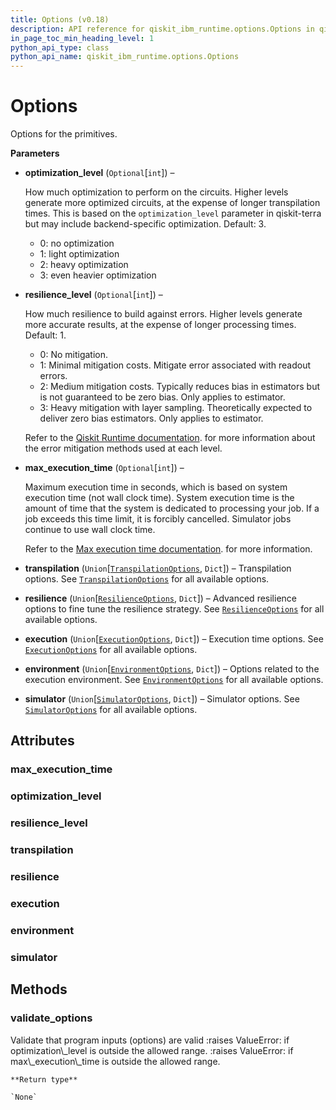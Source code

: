 ```yaml
---
title: Options (v0.18)
description: API reference for qiskit_ibm_runtime.options.Options in qiskit-ibm-runtime v0.18
in_page_toc_min_heading_level: 1
python_api_type: class
python_api_name: qiskit_ibm_runtime.options.Options
---
```


# Options

<Class id="qiskit_ibm_runtime.options.Options" isDedicatedPage={true} github="https://github.com/qiskit/qiskit-ibm-runtime/tree/stable/0.18/qiskit_ibm_runtime/options/options.py" signature="Options(optimization_level=None, resilience_level=None, max_execution_time=None, transpilation=<factory>, resilience=<factory>, execution=<factory>, environment=<factory>, simulator=<factory>)" modifiers="class">
  Options for the primitives.

  **Parameters**

  *   **optimization\_level** (`Optional`\[`int`]) –

      How much optimization to perform on the circuits. Higher levels generate more optimized circuits, at the expense of longer transpilation times. This is based on the `optimization_level` parameter in qiskit-terra but may include backend-specific optimization. Default: 3.

      *   0: no optimization
      *   1: light optimization
      *   2: heavy optimization
      *   3: even heavier optimization

  *   **resilience\_level** (`Optional`\[`int`]) –

      How much resilience to build against errors. Higher levels generate more accurate results, at the expense of longer processing times. Default: 1.

      *   0: No mitigation.
      *   1: Minimal mitigation costs. Mitigate error associated with readout errors.
      *   2: Medium mitigation costs. Typically reduces bias in estimators but is not guaranteed to be zero bias. Only applies to estimator.
      *   3: Heavy mitigation with layer sampling. Theoretically expected to deliver zero bias estimators. Only applies to estimator.

      Refer to the [Qiskit Runtime documentation](/docs/run/configure-error-mitigation). for more information about the error mitigation methods used at each level.

  *   **max\_execution\_time** (`Optional`\[`int`]) –

      Maximum execution time in seconds, which is based on system execution time (not wall clock time). System execution time is the amount of time that the system is dedicated to processing your job. If a job exceeds this time limit, it is forcibly cancelled. Simulator jobs continue to use wall clock time.

      Refer to the [Max execution time documentation](/docs/run/max-execution-time). for more information.

  *   **transpilation** (`Union`\[[`TranspilationOptions`](options-transpilation-options "qiskit_ibm_runtime.options.transpilation_options.TranspilationOptions"), `Dict`]) – Transpilation options. See [`TranspilationOptions`](options-transpilation-options "qiskit_ibm_runtime.options.TranspilationOptions") for all available options.

  *   **resilience** (`Union`\[[`ResilienceOptions`](options-resilience-options "qiskit_ibm_runtime.options.resilience_options.ResilienceOptions"), `Dict`]) – Advanced resilience options to fine tune the resilience strategy. See [`ResilienceOptions`](options-resilience-options "qiskit_ibm_runtime.options.ResilienceOptions") for all available options.

  *   **execution** (`Union`\[[`ExecutionOptions`](options-execution-options "qiskit_ibm_runtime.options.execution_options.ExecutionOptions"), `Dict`]) – Execution time options. See [`ExecutionOptions`](options-execution-options "qiskit_ibm_runtime.options.ExecutionOptions") for all available options.

  *   **environment** (`Union`\[[`EnvironmentOptions`](options-environment-options "qiskit_ibm_runtime.options.environment_options.EnvironmentOptions"), `Dict`]) – Options related to the execution environment. See [`EnvironmentOptions`](options-environment-options "qiskit_ibm_runtime.options.EnvironmentOptions") for all available options.

  *   **simulator** (`Union`\[[`SimulatorOptions`](options-simulator-options "qiskit_ibm_runtime.options.simulator_options.SimulatorOptions"), `Dict`]) – Simulator options. See [`SimulatorOptions`](options-simulator-options "qiskit_ibm_runtime.options.SimulatorOptions") for all available options.

  ## Attributes

  ### max\_execution\_time

  <Attribute id="qiskit_ibm_runtime.options.Options.max_execution_time" attributeTypeHint="int | None" attributeValue="None" />

  ### optimization\_level

  <Attribute id="qiskit_ibm_runtime.options.Options.optimization_level" attributeTypeHint="int | None" attributeValue="None" />

  ### resilience\_level

  <Attribute id="qiskit_ibm_runtime.options.Options.resilience_level" attributeTypeHint="int | None" attributeValue="None" />

  ### transpilation

  <Attribute id="qiskit_ibm_runtime.options.Options.transpilation" attributeTypeHint="TranspilationOptions | Dict" />

  ### resilience

  <Attribute id="qiskit_ibm_runtime.options.Options.resilience" attributeTypeHint="ResilienceOptions | Dict" />

  ### execution

  <Attribute id="qiskit_ibm_runtime.options.Options.execution" attributeTypeHint="ExecutionOptions | Dict" />

  ### environment

  <Attribute id="qiskit_ibm_runtime.options.Options.environment" attributeTypeHint="EnvironmentOptions | Dict" />

  ### simulator

  <Attribute id="qiskit_ibm_runtime.options.Options.simulator" attributeTypeHint="SimulatorOptions | Dict" />

  ## Methods

  ### validate\_options

  <Function id="qiskit_ibm_runtime.options.Options.validate_options" signature="validate_options(options)" modifiers="static">
    Validate that program inputs (options) are valid :raises ValueError: if optimization\_level is outside the allowed range. :raises ValueError: if max\_execution\_time is outside the allowed range.

    **Return type**

    `None`
  </Function>
</Class>

